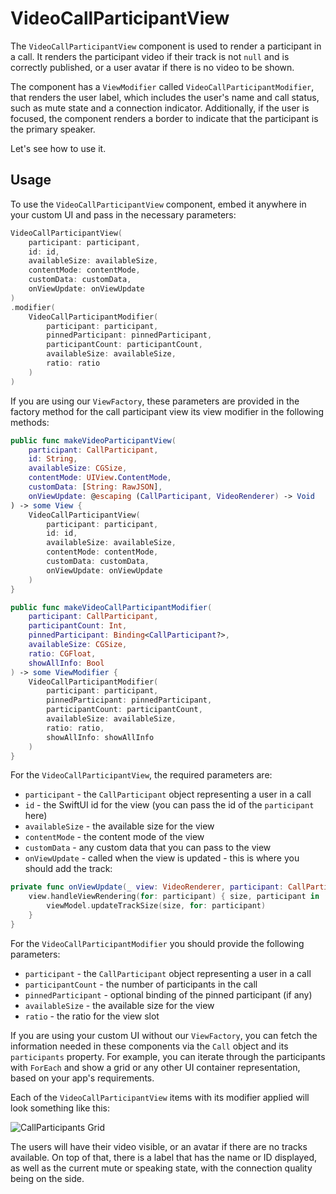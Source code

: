# VideoCallParticipantView

The `VideoCallParticipantView` component is used to render a participant in a call. It renders the participant video if their track is not `null` and is correctly published, or a user avatar if there is no video to be shown.

The component has a `ViewModifier` called `VideoCallParticipantModifier`, that renders the user label, which includes the user's name and call status, such as mute state and a connection indicator. Additionally, if the user is focused, the component renders a border to indicate that the participant is the primary speaker.

Let's see how to use it.

## Usage

To use the `VideoCallParticipantView` component, embed it anywhere in your custom UI and pass in the necessary parameters:

```swift
VideoCallParticipantView(
    participant: participant,
    id: id,
    availableSize: availableSize,
    contentMode: contentMode,
    customData: customData,
    onViewUpdate: onViewUpdate
)
.modifier(
    VideoCallParticipantModifier(
        participant: participant,
        pinnedParticipant: pinnedParticipant,
        participantCount: participantCount,
        availableSize: availableSize,
        ratio: ratio
    )
)
```

If you are using our `ViewFactory`, these parameters are provided in the factory method for the call participant view its view modifier in the following methods:

```swift
public func makeVideoParticipantView(
    participant: CallParticipant,
    id: String,
    availableSize: CGSize,
    contentMode: UIView.ContentMode,
    customData: [String: RawJSON],
    onViewUpdate: @escaping (CallParticipant, VideoRenderer) -> Void
) -> some View {
    VideoCallParticipantView(
        participant: participant,
        id: id,
        availableSize: availableSize,
        contentMode: contentMode,
        customData: customData,
        onViewUpdate: onViewUpdate
    )
}

public func makeVideoCallParticipantModifier(
    participant: CallParticipant,
    participantCount: Int,
    pinnedParticipant: Binding<CallParticipant?>,
    availableSize: CGSize,
    ratio: CGFloat,
    showAllInfo: Bool
) -> some ViewModifier {
    VideoCallParticipantModifier(
        participant: participant,
        pinnedParticipant: pinnedParticipant,
        participantCount: participantCount,
        availableSize: availableSize,
        ratio: ratio,
        showAllInfo: showAllInfo
    )
}
```

For the `VideoCallParticipantView`, the required parameters are:
- `participant` - the `CallParticipant` object representing a user in a call
- `id` - the SwiftUI id for the view (you can pass the id of the `participant` here)
- `availableSize` - the available size for the view
- `contentMode` - the content mode of the view
- `customData` - any custom data that you can pass to the view
- `onViewUpdate` - called when the view is updated - this is where you should add the track:

```swift
private func onViewUpdate(_ view: VideoRenderer, participant: CallParticipant) {
    view.handleViewRendering(for: participant) { size, participant in
        viewModel.updateTrackSize(size, for: participant)
    }
}
```

For the `VideoCallParticipantModifier` you should provide the following parameters:
- `participant` - the `CallParticipant` object representing a user in a call
- `participantCount` - the number of participants in the call
- `pinnedParticipant` - optional binding of the pinned participant (if any)
- `availableSize` - the available size for the view
- `ratio` - the ratio for the view slot

If you are using your custom UI without our `ViewFactory`, you can fetch the information needed in these components via the `Call` object and its `participants` property. For example, you can iterate through the participants with `ForEach` and show a grid or any other UI container representation, based on your app's requirements.

Each of the `VideoCallParticipantView` items with its modifier applied will look something like this:

![CallParticipants Grid](https://user-images.githubusercontent.com/17215808/223418304-d21a2018-f0d2-4d37-afd0-87ef071e49b6.png)

The users will have their video visible, or an avatar if there are no tracks available. On top of that, there is a label that has the name or ID displayed, as well as the current mute or speaking state, with the connection quality being on the side.

